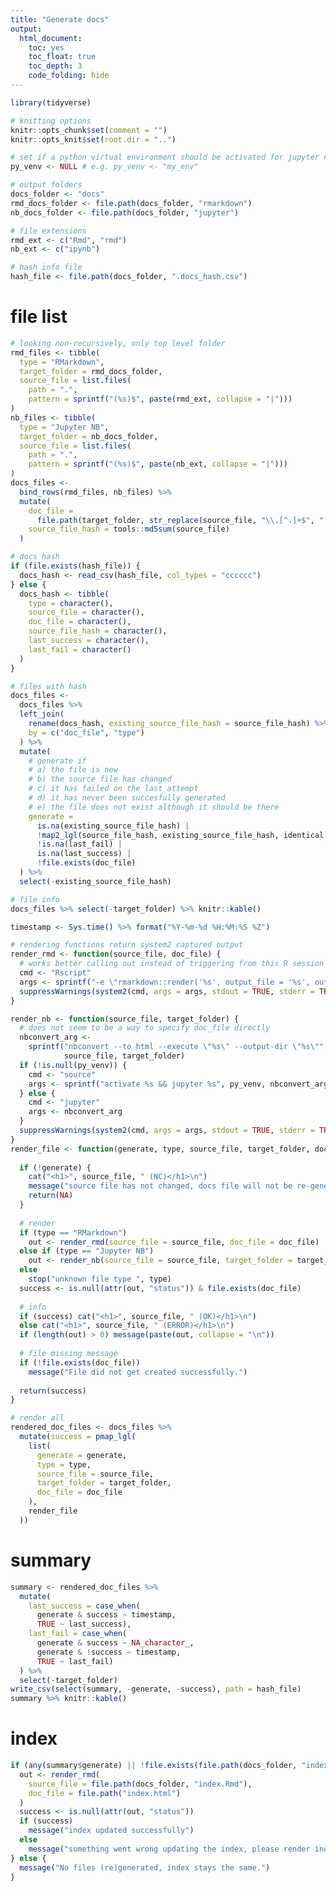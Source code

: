 ```yaml
---
title: "Generate docs"
output: 
  html_document:
    toc: yes
    toc_float: true
    toc_depth: 3
    code_folding: hide
---
```


```r
library(tidyverse)

# knitting options
knitr::opts_chunk$set(comment = "")
knitr::opts_knit$set(root.dir = "..")

# set if a python virtual environment should be activated for jupyter notebooks
py_venv <- NULL # e.g. py_venv <- "my_env"

# output folders
docs_folder <- "docs"
rmd_docs_folder <- file.path(docs_folder, "rmarkdown")
nb_docs_folder <- file.path(docs_folder, "jupyter")

# file extensions
rmd_ext <- c("Rmd", "rmd")
nb_ext <- c("ipynb")

# hash info file
hash_file <- file.path(docs_folder, ".docs_hash.csv")
```

# file list

```r
# looking non-recursively, only top level folder
rmd_files <- tibble(
  type = "RMarkdown", 
  target_folder = rmd_docs_folder,
  source_file = list.files(
    path = ".", 
    pattern = sprintf("(%s)$", paste(rmd_ext, collapse = "|")))
)
nb_files <- tibble(
  type = "Jupyter NB", 
  target_folder = nb_docs_folder,
  source_file = list.files(
    path = ".", 
    pattern = sprintf("(%s)$", paste(nb_ext, collapse = "|")))
)
docs_files <- 
  bind_rows(rmd_files, nb_files) %>% 
  mutate(
    doc_file = 
      file.path(target_folder, str_replace(source_file, "\\.[^.]+$", ".html")),
    source_file_hash = tools::md5sum(source_file)
  ) 

# docs hash
if (file.exists(hash_file)) {
  docs_hash <- read_csv(hash_file, col_types = "cccccc")
} else {
  docs_hash <- tibble(
    type = character(),
    source_file = character(),
    doc_file = character(),
    source_file_hash = character(),
    last_success = character(),
    last_fail = character()
  )
} 

# files with hash
docs_files <- 
  docs_files %>% 
  left_join(
    rename(docs_hash, existing_source_file_hash = source_file_hash) %>% select(-source_file), 
    by = c("doc_file", "type")
  ) %>% 
  mutate(
    # generate if
    # a) the file is new
    # b) the source file has changed
    # c) it has failed on the last attempt
    # d) it has never been succesfully generated
    # e) the file does not exist although it should be there
    generate = 
      is.na(existing_source_file_hash) | 
      !map2_lgl(source_file_hash, existing_source_file_hash, identical) |
      !is.na(last_fail) |
      is.na(last_success) |
      !file.exists(doc_file)
  ) %>% 
  select(-existing_source_file_hash)

# file info
docs_files %>% select(-target_folder) %>% knitr::kable()
```

```r
timestamp <- Sys.time() %>% format("%Y-%m-%d %H:%M:%S %Z")

# rendering functions return system2 captured output
render_rmd <- function(source_file, doc_file) {
  # works better calling out instead of triggering from this R session
  cmd <- "Rscript"
  args <- sprintf("-e \"rmarkdown::render('%s', output_file = '%s', output_format = 'html_document')\"", source_file, doc_file)
  suppressWarnings(system2(cmd, args = args, stdout = TRUE, stderr = TRUE))
}   

render_nb <- function(source_file, target_folder) {
  # does not seem to be a way to specify doc_file directly
  nbconvert_arg <- 
    sprintf("nbconvert --to html --execute \"%s\" --output-dir \"%s\"", 
            source_file, target_folder)
  if (!is.null(py_venv)) {
    cmd <- "source"
    args <- sprintf("activate %s && jupyter %s", py_venv, nbconvert_arg)
  } else {
    cmd <- "jupyter"
    args <- nbconvert_arg
  }
  suppressWarnings(system2(cmd, args = args, stdout = TRUE, stderr = TRUE))
}
render_file <- function(generate, type, source_file, target_folder, doc_file) {
  
  if (!generate) {
    cat("<h1>", source_file, " (NC)</h1>\n")
    message("source file has not changed, docs file will not be re-generated (delete file in docs folder to force re-generation)")
    return(NA)
  }
  
  # render
  if (type == "RMarkdown")
    out <- render_rmd(source_file = source_file, doc_file = doc_file)
  else if (type == "Jupyter NB")
    out <- render_nb(source_file = source_file, target_folder = target_folder)
  else
    stop("unknown file type ", type)
  success <- is.null(attr(out, "status")) & file.exists(doc_file)
  
  # info
  if (success) cat("<h1>", source_file, " (OK)</h1>\n")
  else cat("<h1>", source_file, " (ERROR)</h1>\n")
  if (length(out) > 0) message(paste(out, collapse = "\n"))
  
  # file missing message
  if (!file.exists(doc_file)) 
    message("File did not get created successfully.")
  
  return(success)
}

# render all
rendered_doc_files <- docs_files %>% 
  mutate(success = pmap_lgl(
    list(
      generate = generate,
      type = type,
      source_file = source_file,
      target_folder = target_folder,
      doc_file = doc_file
    ),
    render_file
  ))
```

# summary

```r
summary <- rendered_doc_files %>% 
  mutate(
    last_success = case_when(
      generate & success ~ timestamp, 
      TRUE ~ last_success),
    last_fail = case_when(
      generate & success ~ NA_character_,
      generate & !success ~ timestamp,
      TRUE ~ last_fail)
  ) %>% 
  select(-target_folder)
write_csv(select(summary, -generate, -success), path = hash_file)
summary %>% knitr::kable()
```

# index

```r
if (any(summary$generate) || !file.exists(file.path(docs_folder, "index.html"))) {
  out <- render_rmd(
    source_file = file.path(docs_folder, "index.Rmd"), 
    doc_file = file.path("index.html")
  )
  success <- is.null(attr(out, "status"))
  if (success) 
    message("index updated successfully")
  else
    message("something went wrong updating the index, please render index.Rmd manually")
} else {
  message("No files (re)generated, index stays the same.")
}
```

